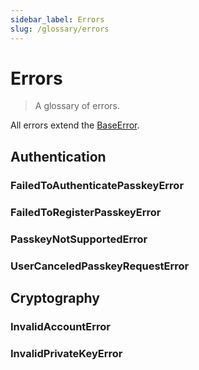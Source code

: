 ```yaml
---
sidebar_label: Errors
slug: /glossary/errors
---
```



# Errors

> A glossary of errors.

All errors extend the [BaseError](03-glossary/02-types.mdc#BaseError).

<SectionBreak />

## Authentication

### FailedToAuthenticatePasskeyError

### FailedToRegisterPasskeyError

### PasskeyNotSupportedError

### UserCanceledPasskeyRequestError

<SectionBreak />

## Cryptography

### InvalidAccountError

### InvalidPrivateKeyError
